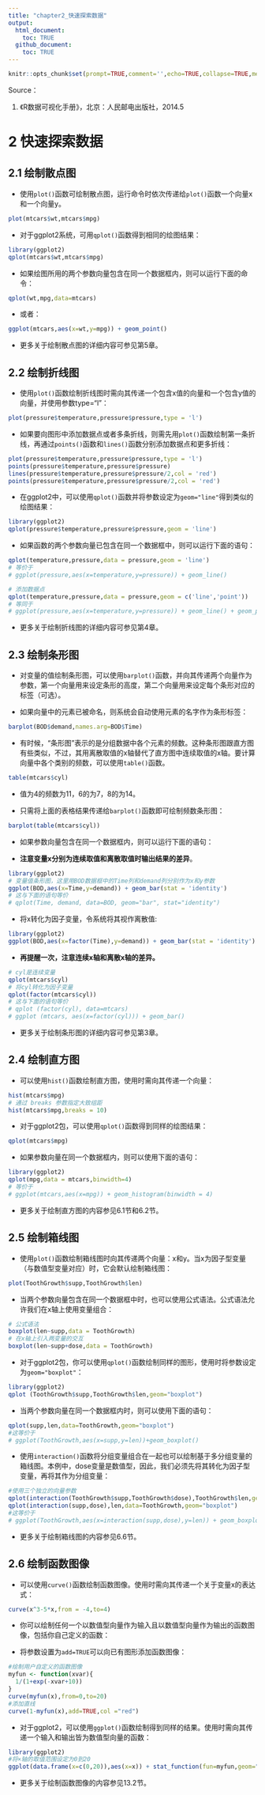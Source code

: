 ```yaml
---
title: "chapter2_快速探索数据"
output:
  html_document:
    toc: TRUE
  github_document:
    toc: TRUE
---
```


```r
knitr::opts_chunk$set(prompt=TRUE,comment='',echo=TRUE,collapse=TRUE,message=FALSE,warning=FALSE)
```

Source：

1.  《R数据可视化手册》，北京：人民邮电出版社，2014.5

# 2 快速探索数据

## 2.1 绘制散点图

- 使用`plot()`函数可绘制散点图，运行命令时依次传递给`plot()`函数一个向量x和一个向量y。

```r
plot(mtcars$wt,mtcars$mpg)
```

- 对于ggplot2系统，可用`qplot()`函数得到相同的绘图结果：

```r
library(ggplot2)
qplot(mtcars$wt,mtcars$mpg)
```

- 如果绘图所用的两个参数向量包含在同一个数据框内，则可以运行下面的命令：

```r
qplot(wt,mpg,data=mtcars)
```

- 或者：

```r
ggplot(mtcars,aes(x=wt,y=mpg)) + geom_point()
```

- 更多关于绘制散点图的详细内容可参见第5章。

## 2.2 绘制折线图

- 使用`plot()`函数绘制折线图时需向其传递一个包含x值的向量和一个包含y值的向量，并使用参数type="l"：

```r
plot(pressure$temperature,pressure$pressure,type = 'l')
```

- 如果要向图形中添加数据点或者多条折线，则需先用`plot()`函数绘制第一条折线，再通过`points()`函数和`lines()`函数分别添加数据点和更多折线：

```r
plot(pressure$temperature,pressure$pressure,type = 'l')
points(pressure$temperature,pressure$pressure)
lines(pressure$temperature,pressure$pressure/2,col = 'red')
points(pressure$temperature,pressure$pressure/2,col = 'red')
```

- 在ggplot2中，可以使用`qplot()`函数并将参数设定为`geom="line"`得到类似的绘图结果：

```r
library(ggplot2)
qplot(pressure$temperature,pressure$pressure,geom = 'line')
```

- 如果函数的两个参数向量已包含在同一个数据框中，则可以运行下面的语句：

```r
qplot(temperature,pressure,data = pressure,geom = 'line')
# 等价于
# ggplot(pressure,aes(x=temperature,y=pressure)) + geom_line()

# 添加数据点
qplot(temperature,pressure,data = pressure,geom = c('line','point'))
# 等同于
# ggplot(pressure,aes(x=temperature,y=pressure)) + geom_line() + geom_point()
```

- 更多关于绘制折线图的详细内容可参见第4章。

## 2.3 绘制条形图

- 对变量的值绘制条形图，可以使用`barplot()`函数，并向其传递两个向量作为参数，第一个向量用来设定条形的高度，第二个向量用来设定每个条形对应的标签（可选）。

- 如果向量中的元素已被命名，则系统会自动使用元素的名字作为条形标签：

```r
barplot(BOD$demand,names.arg=BOD$Time)
```
  
- 有时候，“条形图”表示的是分组数据中各个元素的频数。这种条形图跟直方图有些类似，不过，其用离散取值的x轴替代了直方图中连续取值的x轴。要计算向量中各个类别的频数，可以使用`table()`函数。

```r
table(mtcars$cyl)
```

- 值为4的频数为11，6的为7，8的为14。

- 只需将上面的表格结果传递给`barplot()`函数即可绘制频数条形图：

```r
barplot(table(mtcars$cyl))
```

- 如果参数向量包含在同一个数据框内，则可以运行下面的语句：

- **注意变量x分别为连续取值和离散取值时输出结果的差异**。

```r
library(ggplot2)
# 变量值条形图，这里用BOD数据框中的Time列和demand列分别作为x和y参数
ggplot(BOD,aes(x=Time,y=demand)) + geom_bar(stat = 'identity')
# 这与下面的语句等价
# qplot(Time, demand, data=BOD, geom="bar", stat="identity") 
```

- 将x转化为因子变量，令系统将其视作离散值:

```r
library(ggplot2)
ggplot(BOD,aes(x=factor(Time),y=demand)) + geom_bar(stat = 'identity')
```

- **再提醒一次，注意连续x轴和离散x轴的差异。**

```r
# cyl是连续变量
qplot(mtcars$cyl)
# 将cyl转化为因子变量
qplot(factor(mtcars$cyl))
# 这与下面的语句等价
# qplot (factor(cyl), data=mtcars)
# ggplot (mtcars, aes(x=factor(cyl))) + geom_bar()
```

- 更多关于绘制条形图的详细内容可参见第3章。

## 2.4 绘制直方图

- 可以使用`hist()`函数绘制直方图，使用时需向其传递一个向量：

```r
hist(mtcars$mpg)
# 通过 breaks 参数指定大致组距
hist(mtcars$mpg,breaks = 10)
```

- 对于ggplot2包，可以使用`qplot()`函数得到同样的绘图结果：

```r
qplot(mtcars$mpg)
```

- 如果参数向量在同一个数据框内，则可以使用下面的语句：

```r
library(ggplot2)
qplot(mpg,data = mtcars,binwidth=4)
# 等价于
# ggplot(mtcars,aes(x=mpg)) + geom_histogram(binwidth = 4)
```

- 更多关于绘制直方图的内容参见6.1节和6.2节。

## 2.5 绘制箱线图

- 使用`plot()`函数绘制箱线图时向其传递两个向量：x和y。当x为因子型变量（与数值型变量对应）时，它会默认绘制箱线图：

```r
plot(ToothGrowth$supp,ToothGrowth$len)
```

- 当两个参数向量包含在同一个数据框中时，也可以使用公式语法。公式语法允许我们在x轴上使用变量组合：

```r
# 公式语法
boxplot(len~supp,data = ToothGrowth)
# 在x轴上引入两变量的交互
boxplot(len~supp+dose,data = ToothGrowth)
```

- 对于ggplot2包，你可以使用`qplot()`函数绘制同样的图形，使用时将参数设定为`geom="boxplot"`：

```r
library(ggplot2)
qplot (ToothGrowth$supp,ToothGrowth$len,geom="boxplot")
```

- 当两个参数向量在同一个数据框内时，则可以使用下面的语句：

```r
qplot(supp,len,data=ToothGrowth,geom="boxplot") 
#这等价于
# ggplot(ToothGrowth,aes(x=supp,y=len))+geom_boxplot()
```

- 使用`interaction()`函数将分组变量组合在一起也可以绘制基于多分组变量的箱线图。本例中，dose变量是数值型，因此，我们必须先将其转化为因子型变量，再将其作为分组变量：

```r
#使用三个独立的向量参数
qplot(interaction(ToothGrowth$supp,ToothGrowth$dose),ToothGrowth$len,geom="boxplot") #也可以以数据框中的列作为参数
qplot(interaction(supp,dose),len,data=ToothGrowth,geom="boxplot") 
#这等价于
# ggplot(ToothGrowth,aes(x=interaction(supp,dose),y=len)) + geom_boxplot()
```

- 更多关于绘制箱线图的内容参见6.6节。

## 2.6 绘制函数图像

- 可以使用`curve()`函数绘制函数图像。使用时需向其传递一个关于变量x的表达式：

```r
curve(x^3-5*x,from = -4,to=4)
```

- 你可以绘制任何一个以数值型向量作为输入且以数值型向量作为输出的函数图像，包括你自己定义的函数：

- 将参数设置为`add=TRUE`可以向已有图形添加函数图像：

```r
#绘制用户自定义的函数图像
myfun <- function(xvar){
  1/(1+exp(-xvar+10))
}
curve(myfun(x),from=0,to=20)
#添加直线
curve(1-myfun(x),add=TRUE,col ="red")
```

- 对于ggplot2，可以使用`ggplot()`函数绘制得到同样的结果。使用时需向其传递一个输入和输出皆为数值型向量的函数：

```r
library(ggplot2)
#将×轴的取值范围设定为0到20
ggplot(data.frame(x=c(0,20)),aes(x=x)) + stat_function(fun=myfun,geom="line")
```

- 更多关于绘制函数图像的内容参见13.2节。